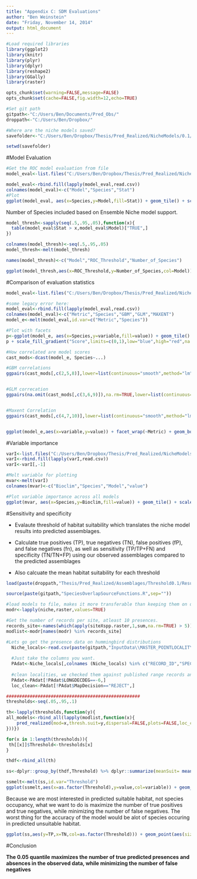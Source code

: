 ```yaml
---
title: "Appendix C: SDM Evaluations"
author: "Ben Weinstein"
date: "Friday, November 14, 2014"
output: html_document
---
```


```r
#Load required libraries
library(ggplot2)
library(knitr)
library(plyr)
library(dplyr)
library(reshape2)
library(GGally)
library(raster)

opts_chunk$set(warning=FALSE,message=FALSE)
opts_chunk$set(cache=FALSE,fig.width=12,echo=TRUE)

#Set git path
gitpath<-"C:/Users/Ben/Documents/Pred_Obs/"
droppath<-"C:/Users/Ben/Dropbox/"

#Where are the niche models saved?
savefolder<-"C:/Users/Ben/Dropbox/Thesis/Pred_Realized/NicheModels/0.1/"

setwd(savefolder)
```

#Model Evaluation

```r
#Get the ROC model evaluation from file
model_eval<-list.files("C:/Users/Ben/Dropbox/Thesis/Pred_Realized/NicheModels/0.1/",full.name=TRUE,recursive=T,pattern="ModelRocEval.csv")
```

```r
model_eval<-rbind.fill(lapply(model_eval,read.csv))
colnames(model_eval)<-c("Model","Species","Stat")
#Plot
ggplot(model_eval, aes(x=Species,y=Model,fill=Stat)) + geom_tile() + scale_fill_gradient("ROC",limits=c(0,1),low="blue",high="red",na.value="white") + theme(axis.text.x=element_text(angle=-90))

```

Number of Species included based on Ensemble Niche model support.

```r
model_thresh<-sapply(seq(.5,.95,.05),function(x){
  table(model_eval$Stat > x,model_eval$Model)["TRUE",]
})

colnames(model_thresh)<-seq(.5,.95,.05)
model_thresh<-melt(model_thresh)

names(model_thresh)<-c("Model","ROC_Threshold","Number_of_Species")

ggplot(model_thresh,aes(x=ROC_Threshold,y=Number_of_Species,col=Model)) + geom_line(size=1.5) + geom_point() + geom_text(aes(label=Number_of_Species),vjust=4,size=5) + theme_bw()

```

#Comparison of evaluation statistics

```r
model_eval<-list.files("C:/Users/Ben/Dropbox/Thesis/Pred_Realized/NicheModels/0.1/",full.name=TRUE,recursive=T,pattern="ModelEval.csv")

#some legacy error here:
model_eval<-rbind.fill(lapply(model_eval,read.csv))
colnames(model_eval)<-c("Metric","Species","GBM","GLM","MAXENT")
model_e<-melt(model_eval,id.var=c("Metric","Species"))

#Plot with facets
p<-ggplot(model_e, aes(x=Species,y=variable,fill=value)) + geom_tile() + facet_wrap(~Metric) + theme(axis.text.x=element_text(angle=-90))
p + scale_fill_gradient("Score",limits=c(0,1),low="blue",high="red",na.value="white")+ theme_bw() + theme(axis.text.x = element_blank()) 

#How correlated are model scores
cast_mods<-dcast(model_e, Species~...)

#GBM correlations
ggpairs(cast_mods[,c(2,5,8)],lower=list(continuous="smooth",method="lm"))


#GLM correcation
ggpairs(na.omit(cast_mods[,c(3,6,9)]),na.rm=TRUE,lower=list(continuous="smooth",method="lm"))


#Maxent Correlation
ggpairs(cast_mods[,c(4,7,10)],lower=list(continuous="smooth",method="lm"))


ggplot(model_e,aes(x=variable,y=value)) + facet_wrap(~Metric) + geom_boxplot()+ geom_smooth(method="lm") + theme_bw() + labs(y="Score",x="Model")
```

#Variable importance
```r
varI<-list.files("C:/Users/Ben/Dropbox/Thesis/Pred_Realized/NicheModels/0.1/",full.name=TRUE,recursive=T,pattern="VarImportance.csv")
varI<-rbind.fill(lapply(varI,read.csv))
varI<-varI[,-1]

#Melt variable for plotting
mvar<-melt(varI)
colnames(mvar)<-c("Bioclim","Species","Model","value")

#Plot variable importance across all models
ggplot(mvar, aes(x=Species,y=Bioclim,fill=value)) + geom_tile() + scale_fill_gradient(limits=c(0,1),low="blue",high="red",na.value="white") + theme(axis.text.x=element_text(angle=-90)) + facet_grid(Model ~ .) + ggtitle("Variable Importance")

```

#Sensitivity and specificity

* Evalaute threshold of habitat suitability which translates the niche model results into predicted assemblages.

* Calculate true positives (TP), true negatives (TN), false positives (fP), and false negatives (fn), as well as sensitivity (TP/TP+FN) and specificity (TN/TN+FP) using our observed assemblages compared to the predicted assemblages

* Also calcuate the mean habitat suitability for each threshold

```r
load(paste(droppath,"Thesis/Pred_Realized/Assemblages/Threshold0.1/Results/PredictedRealized.RData",sep=""))
```

```r
source(paste(gitpath,"SpeciesOverlapSourceFunctions.R",sep=""))

#load models to file, makes it more transferable than keeping them on disk
modr<-lapply(niche,raster,values=TRUE)

#Get the number of records per site, atleast 10 presences. 
records_site<-names(which(apply(siteXspp.raster,1,sum,na.rm=TRUE) > 5))
modlist<-modr[names(modr) %in% records_site]

#Lets go get the presence data on hummingbird distributions
  Niche_locals<-read.csv(paste(gitpath,"InputData\\MASTER_POINTLOCALITYarcmap_review.csv",sep=""))
  
  #Just take the columns you want. 
  PAdat<-Niche_locals[,colnames (Niche_locals) %in% c("RECORD_ID","SPECIES","COUNTRY","LOCALITY","LATDECDEG","LONGDECDEG","Decision","SpatialCheck","MapDecision")]
  
  #clean localities, we checked them against published range records and visually inspected them
  PAdat<-PAdat[!PAdat$LONGDECDEG==-6,]
  loc_clean<-PAdat[!PAdat$MapDecision=="REJECT",]

###################################################
thresholds<-seq(.05,.95,.1)

th<-lapply(thresholds,function(y){
all_models<-rbind_all(lapply(modlist,function(x){
    pred_realized(mod=x,thresh.suit=y,dispersal=FALSE,plots=FALSE,loc_clean=loc_clean,fold=tempdir())
}))})

for(x in 1:length(thresholds)){
 th[[x]]$Threshold<-thresholds[x] 
}

thdf<-rbind_all(th)

ss<-dplyr::group_by(thdf,Threshold) %>% dplyr::summarize(meanSuit= mean(Suitability[P_Apred==1]),TP=sum(P_Apred==1 & PA_Binary==1),TN=sum(P_Apred==1 & PA_Binary==1),FP=sum(P_Apred==1 & PA_Binary==0),FN=sum(P_Apred==0 & PA_Binary==1)) %>% dplyr::mutate(Sensitivity=TP/(TP+FN),Specificity=TN/(TN+FP),NPV=TN/TN+FN)

ssmelt<-melt(ss,id.var="Threshold")
ggplot(ssmelt,aes(x=as.factor(Threshold),y=value,col=variable)) + geom_line(aes(group=1),col="black") + facet_wrap(~variable,scales="free") + geom_point(size=3) + theme_bw() + labs(x="Threshold"                                                                                                                                                                          )
```

Because we are most interested in predicted suitable habitat, not species occupancy, what we want to do is maximize the number of true positives and true negatives, while minimizing the number of false negatives. The worst thing for the accuracy of the model would be alot of species occuring in predicted unsuitable habitat.

```r
ggplot(ss,aes(y=TP,x=TN,col=as.factor(Threshold))) + geom_point(aes(size=FN)) + geom_line(aes(group=1),col="black") + theme_bw()  + labs(col="Suitability Quantile Threshold")
```


#Conclusion

**The 0.05 quantile maximizes the number of true predicted presences and absences in the observed data, while minimizing the number of false negatives**
